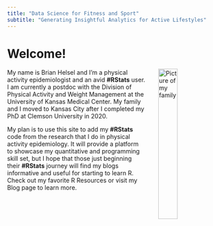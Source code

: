 ```yaml
---
title: "Data Science for Fitness and Sport"
subtitle: "Generating Insightful Analytics for Active Lifestyles"
---
```


# Welcome!

<img alt = 'Picture of my family' width='30%' src="/images/HelselFamily.jpg" style="float: right; margin-left: 30px;"> 

My name is Brian Helsel and I'm a physical activity epidemiologist and an avid **#RStats** user. I am currently a postdoc with the Division of Physical Activity and Weight Management at the University of Kansas Medical Center. My family and I moved to Kansas City after I completed my PhD at Clemson University in 2020.

My plan is to use this site to add my **#RStats** code from the research that I do in physical activity epidemiology. It will provide a platform to showcase my quantitative and programming skill set, but I hope that those just beginning their **#RStats** journey will find my blogs informative and useful for starting to learn R. Check out my favorite R Resources or visit my Blog page to learn more.















